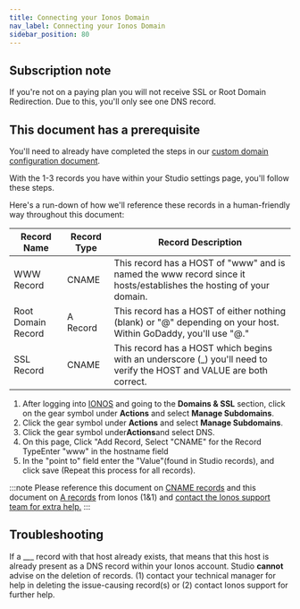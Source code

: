 ```yaml
---
title: Connecting your Ionos Domain
nav_label: Connecting your Ionos Domain
sidebar_position: 80
---
```


## Subscription note

If you're not on a paying plan you will not receive SSL or Root Domain Redirection. Due to this, you'll only see one DNS
record.

## This document has a prerequisite

You'll need to already have completed the steps in
our [custom domain configuration document](/docs/studio/Settings/Domain-Management/Setting-up-your-Custom-Domain).

With the 1-3 records you have within your Studio settings page, you'll follow these steps.

Here's a run-down of how we'll reference these records in a human-friendly way throughout this document:

| Record Name        | Record Type | Record Description                                                                                                     |
|--------------------|-------------|------------------------------------------------------------------------------------------------------------------------|
| WWW Record         | CNAME       | This record has a HOST of "www" and is named the www record since it hosts/establishes the hosting of your domain.     |
| Root Domain Record | A Record    | This record has a HOST of either nothing (blank) or "@" depending on your host. Within GoDaddy, you'll use "@."        |
| SSL Record         | CNAME       | This record has a HOST which begins with an underscore (\_) you'll need to verify the HOST and VALUE are both correct. |

1. After logging
   into [IONOS](https://my.ionos.com/?&utm_source=helpcenter&utm_medium=knowledge&utm_campaign=411&utm_term=&utm_content=deeplink&skipIntcpts=true)
   and going to the **Domains & SSL** section, click on the gear symbol under **Actions** and select **Manage Subdomains**.
2. Click the gear symbol under **Actions** and select **Manage Subdomains**.
3. Click the gear symbol under**Actions**and select DNS.
4. On this page, Click "Add Record, Select "CNAME" for the Record TypeEnter "www" in the hostname field
5. In the "point to" field enter the "Value"(found in Studio records), and click save (Repeat this process for all
   records).

:::note
Please reference this document
on [CNAME records](https://www.ionos.com/help/domains/configuring-cname-records-for-subdomains/configuring-a-cname-record-for-a-subdomain/)
and this document
on [A records](https://www.ionos.com/help/domains/configuring-your-ip-address/changing-a-domains-ipv4ipv6-address-aaaaa-record/)
from Ionos (1&1) and [contact the Ionos support team for extra help.](https://contact.ionos.com/)
:::

## Troubleshooting

If a \_\_\_ record with that host already exists, that means that this host is already present as a DNS record within
your Ionos account. Studio **cannot** advise on the deletion of records. (1) contact your technical manager for help in
deleting the issue-causing record(s) or (2) contact Ionos support for further help.


